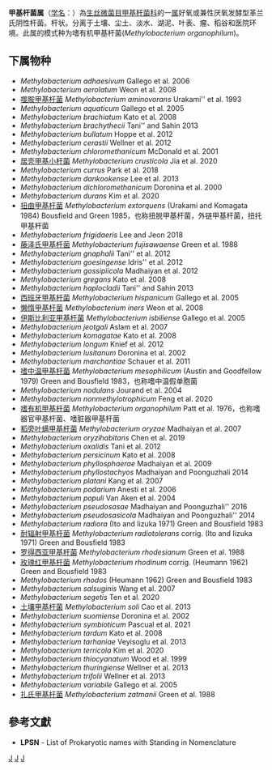 {{Automatic taxobox
| taxon = Methylobacterium
| authority = Patt et al., 1976
| image = Methylobacterium jeotgali.jpg
| image_caption = ''[[Methylobacterium_jeotgali|Methylobacterium jeotgali]]''
| type species = 嗜有机甲基杆菌<br>''Methylobacterium organophilum''
| type species authority = Patt et al., 1976
}}
'''甲基杆菌属'''（[[学名|学名]]：{{lang|la|''Methylobacterium''}}）為[[生丝微菌目|生丝微菌目]][[甲基杆菌科|甲基杆菌科]]的一[[属|属]]好氧或兼性厌氧发酵型革兰氏阴性杆菌。杆状。分离于土壤、尘土、淡水、湖泥、叶表、瘤、稻谷和医院环境。此属的模式种为嗜有机甲基杆菌(''Methylobacterium organophilum'')。

==下属物种==
* ''Methylobacterium adhaesivum'' Gallego et al. 2006
* ''Methylobacterium aerolatum'' Weon et al. 2008
* [[噬胺甲基杆菌|噬胺甲基杆菌]] ''Methylobacterium aminovorans'' Urakami'' et al. 1993
* ''Methylobacterium aquaticum'' Gallego et al. 2005
* ''Methylobacterium brachiatum'' Kato et al. 2008
* ''Methylobacterium brachythecii'' Tani'' and Sahin 2013
* ''Methylobacterium bullatum'' Hoppe et al. 2012
* ''Methylobacterium cerastii'' Wellner et al. 2012
* ''Methylobacterium chloromethanicum'' McDonald et al. 2001
* [[居壳甲基小杆菌|居壳甲基小杆菌]] ''Methylobacterium crusticola'' Jia et al. 2020
* ''Methylobacterium currus'' Park et al. 2018
* ''Methylobacterium dankookense'' Lee et al. 2013
* ''Methylobacterium dichloromethanicum'' Doronina et al. 2000
* ''Methylobacterium durans'' Kim et al. 2020
* [[扭曲甲基杆菌|扭曲甲基杆菌]] ''Methylobacterium extorquens'' (Urakami and Komagata 1984) Bousfield and Green 1985，也称扭脱甲基杆菌，外链甲基杆菌，扭托甲基杆菌
* ''Methylobacterium frigidaeris'' Lee and Jeon 2018
* [[藤泽氏甲基杆菌|藤泽氏甲基杆菌]] ''Methylobacterium fujisawaense'' Green et al. 1988
* ''Methylobacterium gnaphalii'' Tani'' et al. 2012
* ''Methylobacterium goesingense'' Idris'' et al. 2012
* ''Methylobacterium gossipiicola'' Madhaiyan et al. 2012
* ''Methylobacterium gregans'' Kato et al. 2008
* ''Methylobacterium haplocladii'' Tani'' and Sahin 2013
* [[西班牙甲基杆菌|西班牙甲基杆菌]] ''Methylobacterium hispanicum'' Gallego et al. 2005
* [[懒惰甲基杆菌|懒惰甲基杆菌]] ''Methylobacterium iners'' Weon et al. 2008
* [[伊斯比利亚甲基杆菌|伊斯比利亚甲基杆菌]] ''Methylobacterium isbiliense'' Gallego et al. 2005
* ''Methylobacterium jeotgali'' Aslam et al. 2007
* ''Methylobacterium komagatae'' Kato et al. 2008
* ''Methylobacterium longum'' Knief et al. 2012
* ''Methylobacterium lusitanum'' Doronina et al. 2002
* ''Methylobacterium marchantiae'' Schauer et al. 2011
* [[嗜中温甲基杆菌|嗜中温甲基杆菌]] ''Methylobacterium mesophilicum'' (Austin and Goodfellow 1979) Green and Bousfield 1983，也称嗜中温假单胞菌
* ''Methylobacterium nodulans'' Jourand et al. 2004
* ''Methylobacterium nonmethylotrophicum'' Feng et al. 2020
* [[嗜有机甲基杆菌|嗜有机甲基杆菌]] ''Methylobacterium organophilum'' Patt et al. 1976，也称嗜器官甲基杆菌、嗜脏器甲基杆菌
* [[稻旁叶螨甲基杆菌|稻旁叶螨甲基杆菌]] ''Methylobacterium oryzae'' Madhaiyan et al. 2007
* ''Methylobacterium oryzihabitans'' Chen et al. 2019
* ''Methylobacterium oxalidis'' Tani et al. 2012
* ''Methylobacterium persicinum'' Kato et al. 2008
* ''Methylobacterium phyllosphaerae'' Madhaiyan et al. 2009
* ''Methylobacterium phyllostachyos'' Madhaiyan and Poonguzhali 2014
* ''Methylobacterium platani'' Kang et al. 2007
* ''Methylobacterium podarium'' Anesti et al. 2006
* ''Methylobacterium populi'' Van Aken et al. 2004
* ''Methylobacterium pseudosasae'' Madhaiyan and Poonguzhali'' 2016
* ''Methylobacterium pseudosasicola'' Madhaiyan and Poonguzhali'' 2014
* ''Methylobacterium radiora'' (Ito and Iizuka 1971) Green and Bousfield 1983
* [[耐辐射甲基杆菌|耐辐射甲基杆菌]] ''Methylobacterium radiotolerans'' corrig. (Ito and Iizuka 1971) Green and Bousfield 1983
* [[罗得西亚甲基杆菌|罗得西亚甲基杆菌]] ''Methylobacterium rhodesianum'' Green et al. 1988
* [[玫瑰红甲基杆菌|玫瑰红甲基杆菌]] ''Methylobacterium rhodinum'' corrig. (Heumann 1962) Green and Bousfield 1983
* ''Methylobacterium rhodos'' (Heumann 1962) Green and Bousfield 1983
* ''Methylobacterium salsuginis'' Wang et al. 2007
* ''Methylobacterium segetis'' Ten et al. 2020
* [[土壤甲基杆菌|土壤甲基杆菌]] ''Methylobacterium soli'' Cao et al. 2013
* ''Methylobacterium suomiense'' Doronina et al. 2002
* ''Methylobacterium symbioticum'' Pascual et al. 2021
* ''Methylobacterium tardum'' Kato et al. 2008
* ''Methylobacterium tarhaniae'' Veyisoglu et al. 2013
* ''Methylobacterium terricola'' Kim et al. 2020
* ''Methylobacterium thiocyanatum'' Wood et al. 1999
* ''Methylobacterium thuringiense'' Wellner et al. 2013
* ''Methylobacterium trifolii'' Wellner et al. 2013
* ''Methylobacterium variabile'' Gallego et al. 2005
* [[扎氏甲基杆菌|扎氏甲基杆菌]] ''Methylobacterium zatmanii'' Green et al. 1988

==參考文獻==
{{reflist}}
* '''LPSN''' - List of Prokaryotic names with Standing in Nomenclature

{{taxonbar}}

[[Category:_革兰氏阴性菌|J]]
[[Category:_甲基杆菌科|J]]
[[Category:_1976年描述的分类群|J]]